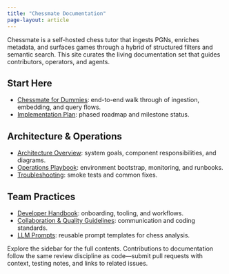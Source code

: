 ```yaml
---
title: "Chessmate Documentation"
page-layout: article
---
```


Chessmate is a self-hosted chess tutor that ingests PGNs, enriches metadata, and surfaces games through a hybrid of structured filters and semantic search. This site curates the living documentation set that guides contributors, operators, and agents.

## Start Here
- [Chessmate for Dummies](CHESSMATE_FOR_DUMMIES.md): end-to-end walk through of ingestion, embedding, and query flows.
- [Implementation Plan](IMPLEMENTATION_PLAN.md): phased roadmap and milestone status.

## Architecture & Operations
- [Architecture Overview](ARCHITECTURE.md): system goals, component responsibilities, and diagrams.
- [Operations Playbook](OPERATIONS.md): environment bootstrap, monitoring, and runbooks.
- [Troubleshooting](TROUBLESHOOTING.md): smoke tests and common fixes.

## Team Practices
- [Developer Handbook](DEVELOPER.md): onboarding, tooling, and workflows.
- [Collaboration & Quality Guidelines](GUIDELINES.md): communication and coding standards.
- [LLM Prompts](PROMPTS.md): reusable prompt templates for chess analysis.

Explore the sidebar for the full contents. Contributions to documentation follow the same review discipline as code—submit pull requests with context, testing notes, and links to related issues.
